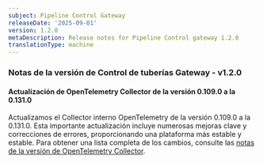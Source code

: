 ```yaml
---
subject: Pipeline Control Gateway
releaseDate: '2025-09-01'
version: 1.2.0
metaDescription: Release notes for Pipeline Control gateway 1.2.0
translationType: machine
---
```


### Notas de la versión de Control de tuberías Gateway - v1.2.0

#### Actualización de OpenTelemetry Collector de la versión 0.109.0 a la 0.131.0

Actualizamos el Collector interno OpenTelemetry de la versión 0.109.0 a la 0.131.0. Esta importante actualización incluye numerosas mejoras clave y correcciones de errores, proporcionando una plataforma más estable y estable. Para obtener una lista completa de los cambios, consulte las [notas de la versión de OpenTelemetry Collector](https://github.com/open-telemetry/opentelemetry-collector/releases).